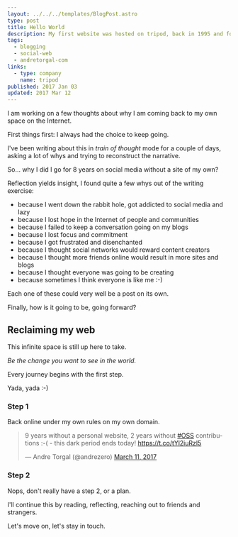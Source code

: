 ```yaml
---
layout: ../../../templates/BlogPost.astro
type: post
title: Hello World
description: My first website was hosted on tripod, back in 1995 and for the next 13 years I had a constant, tireless, and experimental presence on the web but In 2008 I took my last site down. For a whole decade, andretorgal.com was nothing but a placeholder  or a 404. It's time to change this sad state of affairs.
tags:
  - blogging
  - social-web
  - andretorgal-com
links:
  - type: company
    name: tripod
published: 2017 Jan 03
updated: 2017 Mar 12
---
```


I am working on a few thoughts about why I am coming back to my own space on the Internet.

First things first: I always had the choice to keep going.

I've been writing about this in _train of thought_ mode for a couple of days, asking a lot of whys and trying to reconstruct the narrative.

So... why I did I go for 8 years on social media without a site of my own?

Reflection yields insight, I found quite a few whys out of the writing exercise:

- because I went down the rabbit hole, got addicted to social media and lazy
- because I lost hope in the Internet of people and communities
- because I failed to keep a conversation going on my blogs
- because I lost focus and commitment
- because I got frustrated and disenchanted
- because I thought social networks would reward content creators
- because I thought more friends online would result in more sites and blogs
- because I thought everyone was going to be creating
- because sometimes I think everyone is like me :-)

Each one of these could very well be a post on its own.

Finally, how is it going to be, going forward?

## Reclaiming my web

This infinite space is still up here to take.

_Be the change you want to see in the world._

Every journey begins with the first step.

Yada, yada :-)

### Step 1

Back online under my own rules on my own domain.

<blockquote className="twitter-tweet" data-lang="en">
  <p lang="en" dir="ltr">
    9 years without a personal website, 2 years without
    <a href="https://twitter.com/hashtag/oss?src=hash">#OSS</a> contributions :-( - this dark period
    ends today! <a href="https://t.co/tYl2iuRzl5">https://t.co/tYl2iuRzl5</a>
  </p>
  &mdash; Andre Torgal (@andrezero) <a href="https://twitter.com/andrezero/status/840562552430034945">March 11, 2017</a>
</blockquote>
<script async src="//platform.twitter.com/widgets.js"></script>

### Step 2

Nops, don't really have a step 2, or a plan.

I'll continue this by reading, reflecting, reaching out to friends and strangers.

Let's move on, let's stay in touch.
